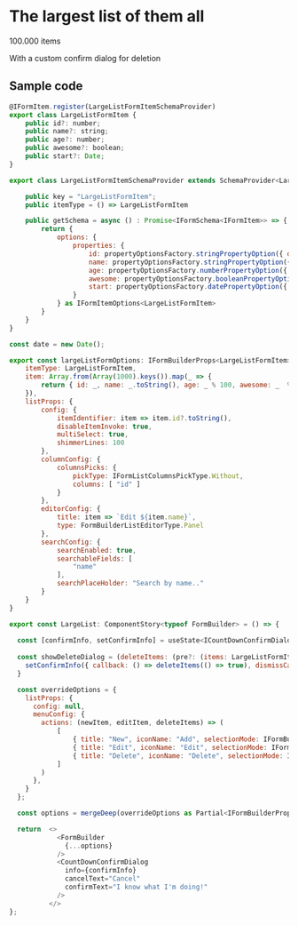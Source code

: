 <h1>The largest list of them all</h1>
<p>100.000 items</p>  
<p>With a custom confirm dialog for deletion</p>  

<h2>Sample code</h2>  


```js
@IFormItem.register(LargeListFormItemSchemaProvider)
export class LargeListFormItem {
    public id?: number;
    public name?: string;
    public age?: number;
    public awesome?: boolean;
    public start?: Date;
}
```

```js
export class LargeListFormItemSchemaProvider extends SchemaProvider<LargeListFormItem> {

    public key = "LargeListFormItem";
    public itemType = () => LargeListFormItem

    public getSchema = async () : Promise<IFormSchema<IFormItem>> => {
        return {
            options: {
                properties: {
                    id: propertyOptionsFactory.stringPropertyOption({ displayName: "This id", description: "This is an explanation of what this property does.." }),
                    name: propertyOptionsFactory.stringPropertyOption({ displayName: "This name", description: "This is an explanation of what this property does.." }),
                    age: propertyOptionsFactory.numberPropertyOption({ displayName: "This age"}),
                    awesome: propertyOptionsFactory.booleanPropertyOption({ displayName: "Are you awesome?", config: { asToggle: true, textIfTrue: "Oh yearh", textIfFalse: "Nonono" }}),
                    start: propertyOptionsFactory.datePropertyOption({ displayName: "Start", config: { displayFormat: (date?: Date) => date?.toDateString() ?? "", minDate: (item: LargeListFormItem) => new Date() }, listItemOptions: { customValueRender: item => <>{item.start?.toDateString()}</> } })
                } 
            } as IFormItemOptions<LargeListFormItem>
        }
    }
}

```

```js
const date = new Date();

export const largeListFormOptions: IFormBuilderProps<LargeListFormItem> = {
    itemType: LargeListFormItem,
    item: Array.from(Array(1000).keys()).map(_ => {
        return { id: _, name: _.toString(), age: _ % 100, awesome: _  % 2 == 0, start: new Date(date.setDate(_)) } as LargeListFormItem;
    }),
    listProps: {
        config: { 
            itemIdentifier: item => item.id?.toString(),
            disableItemInvoke: true,
            multiSelect: true,
            shimmerLines: 100
        },
        columnConfig: {
            columnsPicks: {
                pickType: IFormListColumnsPickType.Without,
                columns: [ "id" ]
            }
        },
        editorConfig: {
            title: item => `Edit ${item.name}`,
            type: FormBuilderListEditorType.Panel
        },
        searchConfig: {
            searchEnabled: true,
            searchableFields: [
                "name"
            ],
            searchPlaceHolder: "Search by name.."
        }
    }
}
```

```js
export const LargeList: ComponentStory<typeof FormBuilder> = () => {
  
  const [confirmInfo, setConfirmInfo] = useState<ICountDownConfirmDialogInfo>();
  
  const showDeleteDialog = (deleteItems: (pre?: (items: LargeListFormItem[]) => boolean | void) => void) => {
    setConfirmInfo({ callback: () => deleteItems(() => true), dismissCallback: () => deleteItems(() => false), count: 10, title: "Are you sure?", subText: "This cannot be undone!" } as ICountDownConfirmDialogInfo);
  }

  const overrideOptions = { 
    listProps: {
      config: null,
      menuConfig: {
        actions: (newItem, editItem, deleteItems) => (
            [
                { title: "New", iconName: "Add", selectionMode: IFormBuilderListMenuItemSelectionMode.None | IFormBuilderListMenuItemSelectionMode.Single | IFormBuilderListMenuItemSelectionMode.Multi, action: () => newItem() },
                { title: "Edit", iconName: "Edit", selectionMode: IFormBuilderListMenuItemSelectionMode.Single, action: () => editItem() },
                { title: "Delete", iconName: "Delete", selectionMode: IFormBuilderListMenuItemSelectionMode.Single | IFormBuilderListMenuItemSelectionMode.Multi, action: () => showDeleteDialog(deleteItems) }
            ]
        )
      },
    }
  };

  const options = mergeDeep(overrideOptions as Partial<IFormBuilderProps<LargeListFormItem>>, largeListFormOptions) ;

  return  <>
            <FormBuilder
              {...options}
            />
            <CountDownConfirmDialog
              info={confirmInfo}
              cancelText="Cancel"
              confirmText="I know what I'm doing!"
            />
          </>
};
```